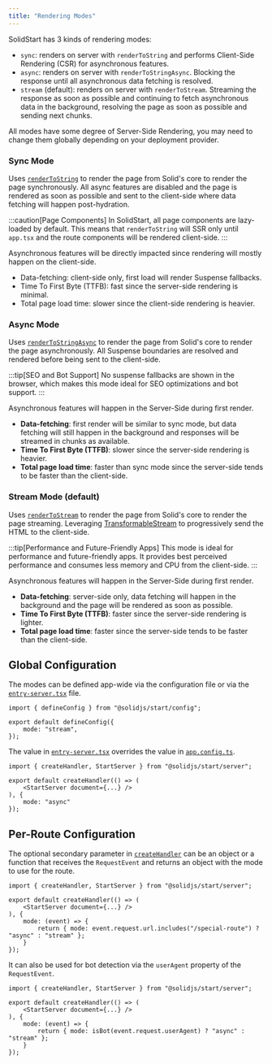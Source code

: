 ```yaml
---
title: "Rendering Modes"
---
```


SolidStart has 3 kinds of rendering modes:

- `sync`: renders on server with `renderToString` and performs Client-Side Rendering (CSR) for asynchronous features.
- `async`: renders on server with `renderToStringAsync`. Blocking the response until all asynchronous data fetching is resolved.
- `stream` (default): renders on server with `renderToStream`. Streaming the response as soon as possible and continuing to fetch asynchronous data in the background, resolving the page as soon as possible and sending next chunks.

All modes have some degree of Server-Side Rendering, you may need to change them globally depending on your deployment provider.

### Sync Mode

Uses [`renderToString`](/reference/rendering/render-to-string) to render the page from Solid's core to render the page synchronously.
All async features are disabled and the page is rendered as soon as possible and sent to the client-side where data fetching will happen post-hydration.

:::caution[Page Components]
In SolidStart, all page components are lazy-loaded by default. This means that `renderToString` will SSR only until `app.tsx` and the route components will be rendered client-side.
:::

Asynchronous features will be directly impacted since rendering will mostly happen on the client-side.

- Data-fetching: client-side only, first load will render Suspense fallbacks.
- Time To First Byte (TTFB): fast since the server-side rendering is minimal.
- Total page load time: slower since the client-side rendering is heavier.

### Async Mode

Uses [`renderToStringAsync`](/reference/rendering/render-to-string-async) to render the page from Solid's core to render the page asynchronously.
All Suspense boundaries are resolved and rendered before being sent to the client-side.

:::tip[SEO and Bot Support]
No suspense fallbacks are shown in the browser, which makes this mode ideal for SEO optimizations and bot support.
:::

Asynchronous features will happen in the Server-Side during first render.

- **Data-fetching**: first render will be similar to sync mode, but data fetching will still happen in the background and responses will be streamed in chunks as available.
- **Time To First Byte (TTFB)**: slower since the server-side rendering is heavier.
- **Total page load time**: faster than sync mode since the server-side tends to be faster than the client-side.

### Stream Mode (default)

Uses [`renderToStream`](/reference/rendering/render-to-stream) to render the page from Solid's core to render the page streaming.
Leveraging [TransformableStream](https://developer.mozilla.org/en-US/docs/Web/API/TransformStream) to progressively send the HTML to the client-side.

:::tip[Performance and Future-Friendly Apps]
This mode is ideal for performance and future-friendly apps. It provides best perceived performance and consumes less memory and CPU from the client-side.
:::

Asynchronous features will happen in the Server-Side during first render.

- **Data-fetching**: server-side only, data fetching will happen in the background and the page will be rendered as soon as possible.
- **Time To First Byte (TTFB)**: faster since the server-side rendering is lighter.
- **Total page load time**: faster since the server-side tends to be faster than the client-side.

## Global Configuration

The modes can be defined app-wide via the configuration file or via the [`entry-server.tsx`](/solid-start/reference/entrypoints/entry-server) file.

```tsx title="app.config.ts"
import { defineConfig } from "@solidjs/start/config";

export default defineConfig({
	mode: "stream",
});
```

The value in [`entry-server.tsx`](/solid-start/reference/entrypoints/entry-server) overrides the value in [`app.config.ts`](/solid-start/reference/entrypoints/app-config).

```tsx title="src/entry-server.tsx"
import { createHandler, StartServer } from "@solidjs/start/server";

export default createHandler(() => (
	<StartServer document={...} />
), {
	mode: "async"
});
```

## Per-Route Configuration

The optional secondary parameter in [`createHandler`](/solid-start/reference/server/create-handler) can be an object or a function that receives the `RequestEvent` and returns an object with the mode to use for the route.

```tsx title="src/entry-server.tsx"
import { createHandler, StartServer } from "@solidjs/start/server";

export default createHandler(() => (
	<StartServer document={...} />
), {
	mode: (event) => {
		return { mode: event.request.url.includes("/special-route") ? "async" : "stream" };
	}
});
```

It can also be used for bot detection via the `userAgent` property of the `RequestEvent`.

```tsx title="src/entry-server.tsx"
import { createHandler, StartServer } from "@solidjs/start/server";

export default createHandler(() => (
	<StartServer document={...} />
), {
	mode: (event) => {
		return { mode: isBot(event.request.userAgent) ? "async" : "stream" };
	}
});
```
